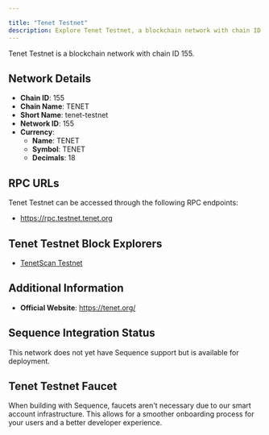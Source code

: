 ```yaml
---

title: "Tenet Testnet"
description: Explore Tenet Testnet, a blockchain network with chain ID 155. Learn about its native currency, TENET, and how to interact with the network.
---
```




Tenet Testnet is a blockchain network with chain ID 155.

## Network Details

- **Chain ID**: 155
- **Chain Name**: TENET
- **Short Name**: tenet-testnet
- **Network ID**: 155
- **Currency**: 
  - **Name**: TENET
  - **Symbol**: TENET
  - **Decimals**: 18

## RPC URLs

Tenet Testnet can be accessed through the following RPC endpoints:

- https://rpc.testnet.tenet.org

## Tenet Testnet Block Explorers

- [TenetScan Testnet](https://testnet.tenetscan.io)

## Additional Information

- **Official Website**: https://tenet.org/

## Sequence Integration Status

This network does not yet have Sequence support but is available for deployment.

## Tenet Testnet Faucet

When building with Sequence, faucets aren't necessary due to our smart account infrastructure. This allows for a smoother onboarding process for your users and a better developer experience.
